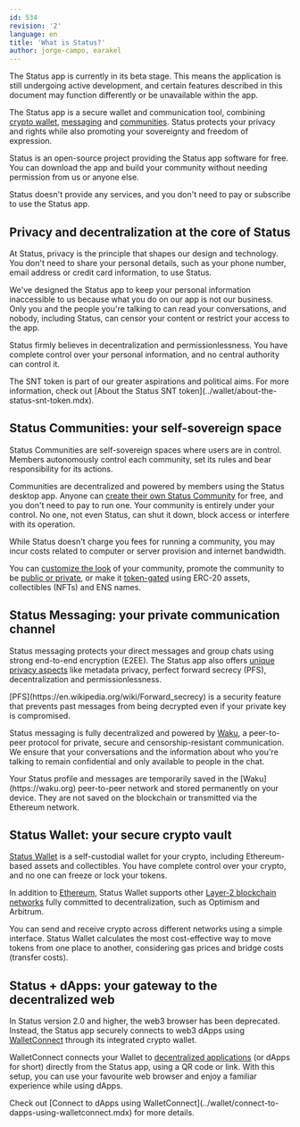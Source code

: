 ```yaml
---
id: 534
revision: '2'
language: en
title: 'What is Status?'
author: jorge-campo, earakel
---
```


<Admonition type="beta" status="Status app is currently in beta stage">
  The Status app is currently in its beta stage. This means the application is still undergoing active development, and certain features described in this document may function differently or be unavailable within the app.
</Admonition>

The Status app is a secure wallet and communication tool, combining  [crypto wallet](../wallet/status-wallet-your-quick-start-guide.mdx), [messaging](../messaging/about-status-messages.mdx) and [communities](../communities/how-to-use-status-communities-your-quick-start-guide.mdx). Status protects your privacy and rights while also promoting your sovereignty and freedom of expression.

Status is an open-source project providing the Status app software for free. You can download the app and build your community without needing permission from us or anyone else.

<Admonition type="info">
  Status doesn't provide any services, and you don't need to pay or subscribe to use the Status app.
</Admonition>

## Privacy and decentralization at the core of Status

At Status, privacy is the principle that shapes our design and technology. You don't need to share your personal details, such as your phone number, email address or credit card information, to use Status.

We've designed the Status app to keep your personal information inaccessible to us because what you do on our app is not our business. Only you and the people you're talking to can read your conversations, and nobody, including Status, can censor your content or restrict your access to the app.

Status firmly believes in decentralization and permissionlessness. You have complete control over your personal information, and no central authority can control it.

<Admonition type="info">
  The SNT token is part of our greater aspirations and political aims. For more information, check out [About the Status SNT token](../wallet/about-the-status-snt-token.mdx).
</Admonition>

## Status Communities: your self-sovereign space

Status Communities are self-sovereign spaces where users are in control. Members autonomously control each community, set its rules and bear responsibility for its actions.

Communities are decentralized and powered by members using the Status desktop app. Anyone can [create their own Status Community](../communities/create-a-status-community.mdx) for free, and you don't need to pay to run one. Your community is entirely under your control. No one, not even Status, can shut it down, block access or interfere with its operation.

<Admonition type="info">
  While Status doesn't charge you fees for running a community, you may incur costs related to computer or server provision and internet bandwidth.
</Admonition>

You can [customize the look](../communities/create-a-status-community.mdx#customize-your-community) of your community, promote the community to be [public or private](../communities/about-voting-to-change-the-community-visibility.mdx), or make it [token-gated](../communities/set-up-a-token-gated-community.mdx) using ERC-20 assets, collectibles (NFTs) and ENS names.

## Status Messaging: your private communication channel

Status messaging protects your direct messages and group chats using strong end-to-end encryption (E2EE). The Status app also offers [unique privacy aspects](../messaging/messages-faq.mdx) like metadata privacy, perfect forward secrecy (PFS), decentralization and permissionlessness.

<Admonition type="tip">
  [PFS](https://en.wikipedia.org/wiki/Forward_secrecy)<ExternalIcon /> is a security feature that prevents past messages from being decrypted even if your private key is compromised.
</Admonition>

Status messaging is fully decentralized and powered by [Waku](https://waku.org/)<ExternalIcon />, a peer-to-peer protocol for private, secure and censorship-resistant communication. We ensure that your conversations and the information about who you're talking to remain confidential and only available to people in the chat.

<Admonition type="info">
  Your Status profile and messages are temporarily saved in the [Waku](https://waku.org)<ExternalIcon /> peer-to-peer network and stored permanently on your device. They are not saved on the blockchain or transmitted via the Ethereum network.
</Admonition>

## Status Wallet: your secure crypto vault

[Status Wallet](../wallet/status-wallet-your-quick-start-guide.mdx) is a self-custodial wallet for your crypto, including Ethereum-based assets and collectibles. You have complete control over your crypto, and no one can freeze or lock your tokens.

In addition to [Ethereum](./about-the-ethereum-blockchain.mdx), Status Wallet supports other [Layer-2 blockchain networks](../wallet/lower-your-fees-with-layer-2-networks.mdx) fully committed to decentralization, such as Optimism and Arbitrum.

You can send and receive crypto across different networks using a simple interface. Status Wallet calculates the most cost-effective way to move tokens from one place to another, considering gas prices and bridge costs (transfer costs).

## Status + dApps: your gateway to the decentralized web

In Status version 2.0 and higher, the web3 browser has been deprecated. Instead, the Status app securely connects to web3 dApps using [WalletConnect](https://www.walletconnect.com/)<ExternalIcon /> through its integrated crypto wallet.

WalletConnect connects your Wallet to [decentralized applications](../wallet/about-decentralized-apps-in-status-wallet.mdx) (or dApps for short) directly from the Status app, using a QR code or link. With this setup, you can use your favourite web browser and enjoy a familiar experience while using dApps.

<Admonition type="tip">
  Check out [Connect to dApps using WalletConnect](../wallet/connect-to-dapps-using-walletconnect.mdx) for more details.
</Admonition>

